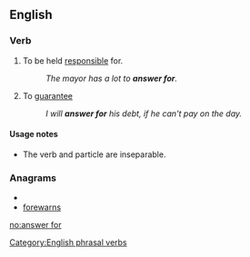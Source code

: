==English==

===Verb===
{{infl|en|verb|phrasal verb|head=to [[answer]] for}}

# To be held [[responsible]] for.
#:''The mayor has a lot to '''answer for'''.''
# To [[guarantee]]
#: ''I will '''answer for''' his debt, if he can't pay on the day.''

====Usage notes====
* The verb and particle are inseparable.

===Anagrams===
* {{alphagram|aefnorrsw}}
* [[forewarns#English|forewarns]]


[[Category:English phrasal verbs]]

[[no:answer for]]